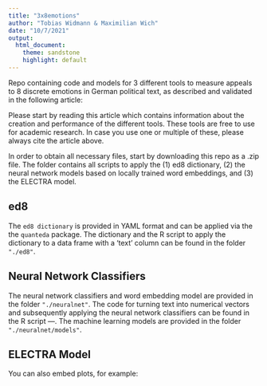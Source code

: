 ```yaml
---
title: "3x8emotions"
author: "Tobias Widmann & Maximilian Wich"
date: "10/7/2021"
output: 
  html_document:
    theme: sandstone
    highlight: default
---
```


Repo containing code and models for 3 different tools to measure appeals to 8 discrete emotions in German political text, as described and validated in the following article:

Please start by reading this article which contains information about the creation and performance of the different tools. These tools are free to use for academic research. In case you use one or multiple of these, please always cite the article above.

In order to obtain all necessary files, start by downloading this repo as a .zip file. The folder contains all scripts to apply the (1) ed8 dictionary, (2) the neural network models based on locally trained word embeddings, and (3) the ELECTRA model.

## ed8

The `ed8 dictionary` is provided in YAML format and can be applied via the the `quanteda` package. The dictionary and the R script to apply the dictionary to a data frame with a 'text' column can be found in the folder `"./ed8"`.  

## Neural Network Classifiers

The neural network classifiers and word embedding model are provided in the folder `"./neuralnet"`. The code for turning text into numerical vectors and subsequently applying the neural network classifiers can be found in the R script ---. The machine learning models are provided in the folder `"./neuralnet/models"`.



## ELECTRA Model

You can also embed plots, for example:



